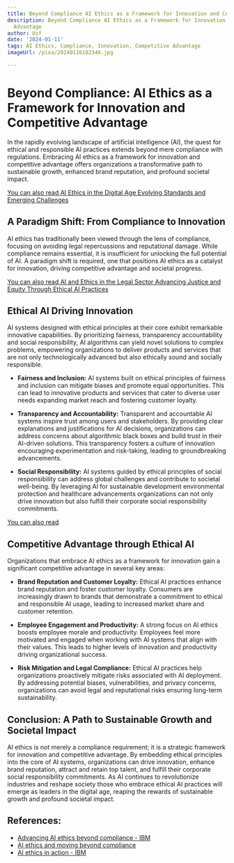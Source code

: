 ```yaml
---
title: Beyond Compliance AI Ethics as a Framework for Innovation and Competitive Advantage
description: Beyond Compliance AI Ethics as a Framework for Innovation and Competitive
  Advantage
author: Usf
date: '2024-01-11'
tags: AI Ethics, Compliance, Innovation, Competitive Advantage
imageUrl: /pixa/20240116182346.jpg

---
```

# Beyond Compliance: AI Ethics as a Framework for  Innovation and  Competitive Advantage

In the rapidly evolving landscape  of artificial intelligence (AI), the quest for ethical and responsible  AI  practices extends beyond mere compliance with regulations. Embracing AI ethics as a  framework for innovation and competitive advantage offers organizations a transformative  path to sustainable growth, enhanced brand reputation, and profound societal impact.

[You can also read  AI Ethics in the Digital Age Evolving Standards  and Emerging Challenges](AI%20Ethics%20in%20the%20Digital%20Age%20Evolving%20Standards%20and%20Emerging%20Challenges)


##  A  Paradigm Shift: From  Compliance to Innovation

AI ethics has traditionally been viewed through the lens of compliance, focusing on avoiding  legal repercussions and reputational damage. While compliance remains essential, it is insufficient for unlocking the full potential of AI. A paradigm shift is required, one that positions AI ethics as  a  catalyst for innovation, driving competitive advantage and  societal progress.

[You can also read AI and Ethics in the Legal Sector  Advancing Justice and Equity Through Ethical AI Practices](AI%20and%20Ethics%20in%20the%20Legal%20Sector%20Advancing%20Justice%20and%20Equity%20Through%20Ethical%20AI%20Practices)


##  Ethical  AI  Driving Innovation

AI systems designed with ethical principles at their core exhibit remarkable innovative capabilities. By prioritizing fairness, transparency accountability and social responsibility, AI  algorithms can yield novel solutions to complex problems, empowering organizations to  deliver products and  services that are not only technologically advanced but also ethically sound and socially responsible.

- **Fairness and Inclusion:** AI systems built on ethical principles of fairness and inclusion  can mitigate biases and promote equal opportunities. This can lead to innovative products and services that cater to  diverse  user needs  expanding market reach and fostering customer loyalty.

- **Transparency and Accountability:** Transparent and accountable  AI  systems inspire trust among users and stakeholders. By providing clear explanations and justifications for  AI decisions, organizations can address concerns about algorithmic black boxes and build trust in their AI-driven solutions. This transparency fosters a culture of innovation encouraging experimentation  and risk-taking,  leading to groundbreaking advancements.

- **Social Responsibility:** AI systems guided by ethical principles of social responsibility can  address global challenges and contribute to societal well-being. By leveraging AI for sustainable development environmental protection and healthcare advancements  organizations can not only drive innovation but  also fulfill their corporate social responsibility commitments.

[You  can also read ]()


## Competitive Advantage through Ethical AI

Organizations that embrace AI ethics as  a framework for  innovation gain a significant competitive advantage in several key areas:

- **Brand Reputation and Customer  Loyalty:** Ethical AI  practices enhance brand reputation and foster customer loyalty. Consumers are increasingly drawn to brands that demonstrate  a commitment to ethical and responsible AI usage, leading to increased market  share and customer retention.

- **Employee Engagement and Productivity:** A strong focus on AI ethics boosts employee morale and productivity. Employees feel more motivated and engaged  when working with AI systems that align with their  values.  This  leads to higher levels of innovation and productivity driving organizational success.

- **Risk Mitigation and Legal Compliance:** Ethical AI practices help organizations proactively mitigate risks associated with AI deployment.  By addressing potential biases, vulnerabilities, and privacy concerns, organizations can avoid legal and reputational  risks ensuring long-term sustainability.

## Conclusion: A  Path to  Sustainable Growth and Societal  Impact

AI ethics is not merely a compliance requirement;  it is a  strategic framework for innovation and competitive advantage. By embedding ethical principles into the core of AI systems, organizations  can drive innovation, enhance brand reputation, attract and retain top talent, and fulfill  their corporate social responsibility  commitments. As AI  continues to revolutionize industries and reshape society those who embrace ethical AI practices will emerge as leaders in the digital age, reaping the rewards of sustainable growth and profound societal impact.

## References:
- [Advancing AI ethics beyond compliance - IBM](https://www.ibm.com/thought-leadership/institute-business-value/en-us/report/ai-ethics)
- [AI ethics and moving beyond compliance](https://iapp.org/news/a/ai-ethics-and-moving-beyond-compliance/)
- [AI ethics in action - IBM](https://www.ibm.com/thought-leadership/institute-business-value/en-us/report/ai-ethics-in-action)
